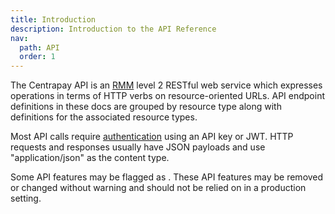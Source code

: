 ```yaml
---
title: Introduction
description: Introduction to the API Reference
nav:
  path: API
  order: 1
---
```



The Centrapay API is an [RMM](https://en.wikipedia.org/wiki/Richardson_Maturity_Model)
level 2 RESTful web service which expresses operations in terms of HTTP verbs on
resource-oriented URLs. API endpoint definitions in these docs are grouped by resource
type along with definitions for the associated resource types.

Most API calls require [authentication](https://docs.centrapay.com/api/auth) using an API key or
JWT. HTTP requests and responses usually have JSON payloads and use
"application/json" as the content type.

Some API features may be flagged as <Badge type="experimental"/>. These API features may be
removed or changed without warning and should not be relied on in a production
setting.

